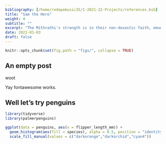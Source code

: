 ```yaml
---
bibliography: [/home/redapemusic35/1-2021-22-Projects/references.bib]
title: "Sam the Hero"
weight: 4
subtitle: ""
excerpt: "The Mithrathi's strength is in their non-doxastic faith, emunah to daat."
date: 2021-01-03
draft: false
---
```


```r
knitr::opts_chunk$set(fig.path = "figs/", collapse = TRUE)
```


## An empty post

<i class="fas fa-mug-hot"></i> woot

Yay fontawesome works.

## Well let's try penguins

```r
library(tidyverse)
library(palmerpenguins)
```

```r
ggplot(data = penguins, aes(x = flipper_length_mm)) +
  geom_histogram(aes(fill = species), alpha = 0.5, position = "identity") +
  scale_fill_manual(values = c("darkorange","darkorchid","cyan4"))
```


